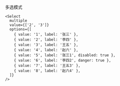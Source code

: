 多选模式

```tsx
<Select
  multiple
  value={['2', '3']}
  options={[
    { value: '1', label: '张三' },
    { value: '2', label: '李四' },
    { value: '3', label: '王五' },
    { value: '4', label: '赵六' },
    { value: '5', label: '张三1', disabled: true },
    { value: '6', label: '李四2', danger: true },
    { value: '7', label: '王五3' },
    { value: '8', label: '赵六4' },
  ]}
/>
```
